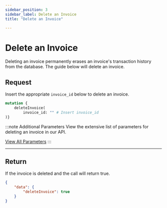 ```yaml
---
sidebar_position: 3
sidebar_label: Delete an Invoice
title: "Delete an Invoice"

---
```



# Delete an Invoice
Deleting an invoice permanently erases an invoice's transaction history from the database. The guide below will delete an invoice.

## Request
Insert the appropriate `invoice_id` below to delete an invoice.

```graphql title="GraphQL"
mutation {
    deleteInvoice(
        invoice_id: "" # Insert invoice_id 
)}
```
:::note  Additional Parameters
View the extensive list of parameters for deleting an invoice in our API. 

<a href= "../../api/invoice#delete-an-invoice" class="button button--primary button--md">View All Parameters</a>
:::

***

## Return
If the invoice is deleted and the call will return true.

```JSON title="JSON"
{
    "data": {
        "deleteInvoice": true
    }
}
```




